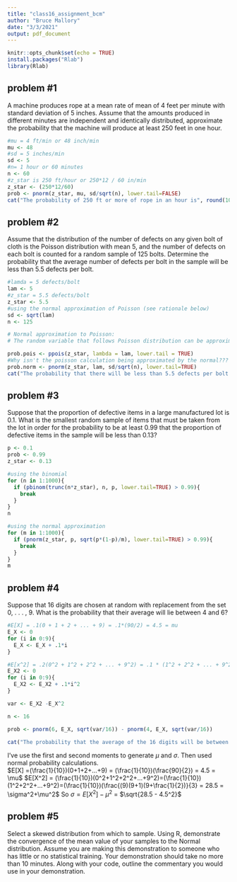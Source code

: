```yaml
---
title: "class16_assignment_bcm"
author: "Bruce Mallory"
date: "3/3/2021"
output: pdf_document
---
```


```r
knitr::opts_chunk$set(echo = TRUE)
install.packages("Rlab")
library(Rlab)
```

## problem #1
A machine produces rope at a mean rate of mean of 4 feet per minute with standard deviation of 5 inches. Assume that the amounts produced in different minutes are independent and identically distributed, approximate the probability that the machine will produce at least 250 feet in one hour.
```r
#mu = 4 ft/min or 48 inch/min
mu <- 48
#sd = 5 inches/min
sd <- 5
#n= 1 hour or 60 minutes
n <- 60
#z_star is 250 ft/hour or 250*12 / 60 in/min
z_star <- (250*12/60)
prob <- pnorm(z_star, mu, sd/sqrt(n), lower.tail=FALSE)
cat("The probability of 250 ft or more of rope in an hour is", round(100*prob, 3),"%.")
```
## problem #2
Assume that the distribution of the number of defects on any given bolt of cloth is the Poisson distribution with mean 5, and the number of defects on each bolt is counted for a random sample of 125 bolts. Determine the probability that the average number of defects per bolt in the sample will be less than 5.5 defects per bolt.

```r
#lamda = 5 defects/bolt
lam <- 5
#z_star = 5.5 defects/bolt
z_star <- 5.5
#using the normal approximation of Poisson (see rationale below)
sd <- sqrt(lam)
n <- 125

# Normal approximation to Poisson:
# The random variable that follows Poisson distribution can be approximated to the normal distribution when the lambda is large. The thumb rule for this is that the lambda must be greater than approximately 5 and the sample size must be greater than 100.

prob.pois <- ppois(z_star, lambda = lam, lower.tail = TRUE)
#Why isn't the poisson calculation being approximated by the normal???  I know the normal is correct (saw it on the web)
prob.norm <- pnorm(z_star, lam, sd/sqrt(n), lower.tail=TRUE)
cat("The probability that there will be less than 5.5 defects per bolt is", round(100*prob.norm, 1),"%.")
```

## problem #3
Suppose that the proportion of defective items in a large manufactured lot is 0.1. What is the smallest random sample of items that must be taken from the lot in order for the probability to be at least 0.99 that the proportion of defective items in the sample will be less than 0.13?
```r
p <- 0.1
prob <- 0.99
z_star <- 0.13

#using the binomial
for (n in 1:1000){
  if (pbinom(trunc(n*z_star), n, p, lower.tail=TRUE) > 0.99){
    break
  } 
}
n

#using the normal approximation
for (m in 1:1000){
  if (pnorm(z_star, p, sqrt(p*(1-p)/m), lower.tail=TRUE) > 0.99){
    break
  } 
}
m

```

## problem #4
Suppose that 16 digits are chosen at random with replacement from the set 0, . . . , 9. What is the probability that their average will lie between 4 and 6?
```r
#E[X] = .1(0 + 1 + 2 + ... + 9) = .1*(90/2) = 4.5 = mu
E_X <- 0
for (i in 0:9){
  E_X <- E_X + .1*i
}

#E[x^2] = .2(0^2 + 1^2 + 2^2 + ... + 9^2) = .1 * (1^2 + 2^2 + ... + 9^2) = .1*(9)(9+1)(9+1/2)/3 = 28.5 = sigma^2 - mu^2
E_X2 <- 0
for (i in 0:9){
  E_X2 <- E_X2 + .1*i^2
}

var <- E_X2 -E_X^2

n <- 16

prob <- pnorm(6, E_X, sqrt(var/16)) - pnorm(4, E_X, sqrt(var/16))

cat("The probability that the average of the 16 digits will be between 4 and 6 is", round(100*prob, 1),"%.")
```
I've use the first and second moments to generate $\mu$ and $\sigma$. Then used normal probability calculations.  
$E[X] =(\frac{1}{10})(0+1+2+...+9) = (\frac{1}{10})(\frac{90}{2}) = 4.5 = \mu$
$E[X^2] = (\frac{1}{10})(0^2+1^2+2^2+...+9^2)=(\frac{1}{10})(1^2+2^2+...+9^2)=(\frac{1}{10})(\frac{(9)(9+1)(9+\frac{1}{2})}{3} = 28.5 = \sigma^2+\mu^2$
So $\sigma=E[X^2]-\mu^2$ = $\sqrt{28.5 - 4.5^2}$

## problem #5
Select a skewed distribution from which to sample. Using R, demonstrate the convergence of the mean value of your samples to the Normal distribution. Assume you are making this demonstration to someone who has little or no statistical training. Your demonstration should take no more than 10 minutes. Along with your code, outline the commentary you would use in your demonstration.
```r

```


